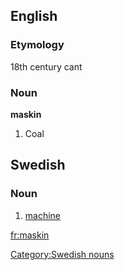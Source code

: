 ==English==

===Etymology===
18th century cant
===Noun===
'''maskin'''

#Coal

==Swedish==
===Noun===
{{sv-noun-reg-er}}
#[[machine]]
[[Category:Swedish nouns]]

[[fr:maskin]]